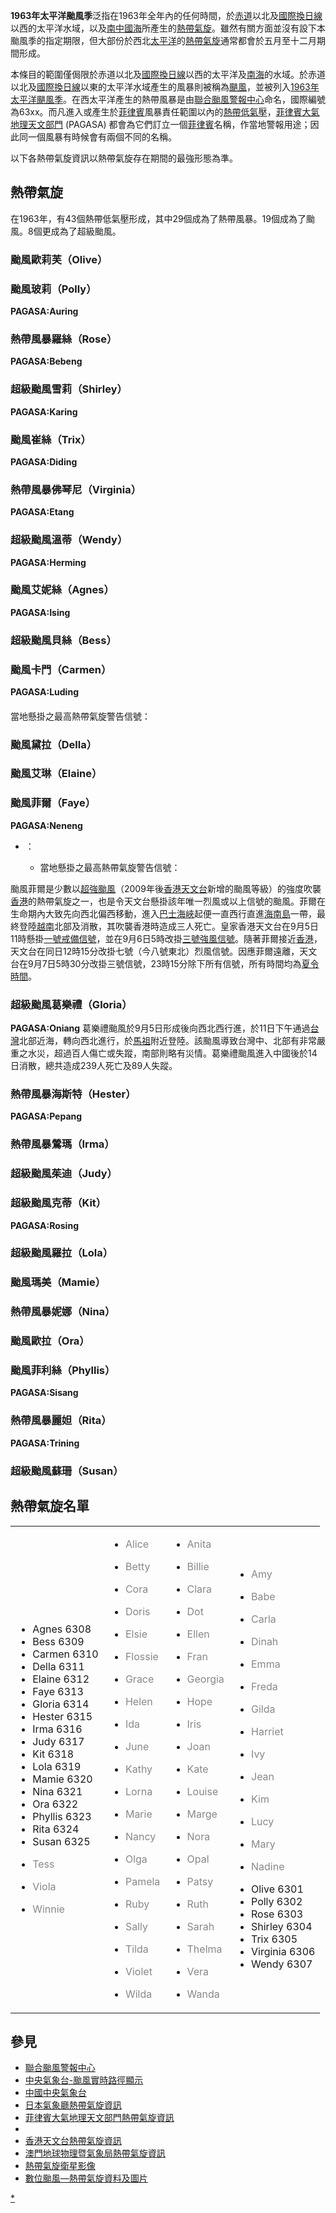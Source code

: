 {{NoteTA
|G1=TyphoonOld
|G2=地名
|G3=Weather
|1=zh:麗妲; zh-cn:丽妲; zh-hk:麗妲; zh-tw:莉泰
|skin=typhoon
}}
{{Infobox hurricane season
| Track=1963 Pacific typhoon season summary map.png
| Basin=WPac
| Year=1963
| First storm formed=4月27日（颱風歐莉芙）
| Last storm dissipated=12月28日（超級颱風蘇珊）
| Strongest storm name=超級颱風茱迪 
| Strongest storm pressure=920
| Strongest storm winds=150
| Average wind speed=1
| Total storms=25
| Total hurricanes=19
| Total intense=8
| Fatalities=
| Damages=
| five seasons=[[1961年太平洋颱風季|1961]] [[1962年太平洋颱風季|1962]] '''1963''' [[1964年太平洋颱風季|1964]] [[1965年太平洋颱風季|1965]]
}}
{{portal phs}}

'''1963年太平洋颱風季'''泛指在1963年全年內的任何時間，於[[赤道|赤道]]以北及[[國際換日線|國際換日線]]以西的太平洋水域，以及[[南中國海|南中國海]]所產生的[[熱帶氣旋|熱帶氣旋]]。雖然有關方面並沒有設下本颱風季的指定期限，但大部份於西北[[太平洋|太平洋]]的[[熱帶氣旋|熱帶氣旋]]通常都會於五月至十二月期間形成。

本條目的範圍僅侷限於赤道以北及[[國際換日線|國際換日線]]以西的太平洋及[[南海|南海]]的水域。於赤道以北及[[國際換日線|國際換日線]]以東的太平洋水域產生的風暴則被稱為[[颶風|颶風]]，並被列入[[1963年太平洋颶風季|1963年太平洋颶風季]]。在西太平洋產生的熱帶風暴是由[[聯合颱風警報中心|聯合颱風警報中心]]命名，國際編號為63xx。而凡進入或產生於[[菲律賓|菲律賓]]風暴責任範圍以內的[[熱帶低氣壓|熱帶低氣壓]]，[[菲律賓大氣地球物理和天文管理局|菲律賓大氣地理天文部門]] (PAGASA) 都會為它們訂立一個[[菲律賓|菲律賓]]名稱，作當地警報用途；因此同一個風暴有時候會有兩個不同的名稱。

以下各熱帶氣旋資訊以熱帶氣旋存在期間的最強形態為準。
{{TC scale old}}

{{clear|left}}

==熱帶氣旋==

{{NoteUTC+8}}
在1963年，有43個熱帶低氣壓形成，其中29個成為了熱帶風暴。19個成為了颱風。8個更成為了超級颱風。

===颱風歐莉芙（Olive）===
{{infobox hurricane small new
|Basin=WPac
|Track=Olive 1963 track.png
|Formed=4月27日
|Dissipated=5月6日
|1-min winds=125
|Pressure=922
}}
{{Clear}}

===颱風玻莉（Polly）===
'''PAGASA:Auring'''
{{infobox hurricane small new
|Basin=WPac
|Track=Polly 1963 track.png
|Formed=5月31日
|Dissipated=6月6日
|1-min winds=70
|Pressure=980
}}
{{Clear}}

===熱帶風暴羅絲（Rose）===
'''PAGASA:Bebeng'''
{{infobox hurricane small new
|Basin=WPac
|Track=Rose 1963 track.png
|Formed=6月6日
|Dissipated=6月13日
|1-min winds=50
}}
{{Clear}}

===超級颱風雪莉（Shirley）===
'''PAGASA:Karing'''
{{infobox hurricane small new
|Basin=WPac
|Track=Shirley 1963 track.png
|Formed=6月13日
|Dissipated=6月20日
|1-min winds=145
|Pressure=935
}}
{{Clear}}

===颱風崔絲（Trix）===
'''PAGASA:Diding'''
{{infobox hurricane small new
|Basin=WPac
|Track=Trix 1963 track.png
|Formed=6月26日
|Dissipated=7月1日
|1-min winds=70
|Pressure=980
}}
{{Clear}}

===熱帶風暴佛琴尼（Virginia）===
'''PAGASA:Etang'''
{{infobox hurricane small new
|Basin=WPac
|Track=Virginia 1963 track.png
|Formed=7月4日
|Dissipated=7月9日
|1-min winds=45
}}
{{Clear}}

===超級颱風溫蒂（Wendy）===
'''PAGASA:Herming'''
{{infobox hurricane small new
|Basin=WPac
|Track=Wendy 1963 track.png
|Formed=7月9日
|Dissipated=7月18日
|1-min winds=135
|Pressure=928
}}
{{Clear}}

===颱風艾妮絲（Agnes）===
'''PAGASA:Ising'''
<!--{{HKTY Wind|hour|长洲=108|赤鱲角=77|西贡=68|启德=75|青衣=93|流浮山=61|打鼓岭=51|沙田=74|Remark=此图假设艾妮丝袭港时，天文台已引入8个指定自动气象站作指标。}}
{{MOTY Wind|1mins|纪念孙中山市政公园=68|外港码头=69|大炮台山=85|海事博物馆=61|友谊大桥北峰=101|友谊大桥南峰=109|嘉乐庇总督大桥=91|西湾大桥=105|大潭山(观察坪)=78.0|九澳(自动气候站)=59.6|路环分站=47.7|Remark=}}-->

{{infobox hurricane small new
|Basin=WPac
|Track=Agnes 1963 track.png
|Formed=7月17日
|Dissipated=7月22日
|1-min winds=85
|Pressure=992
}}
{{Clear}}

===超級颱風貝絲（Bess）===
{{Main|1963年海河特大洪災}}
{{infobox hurricane small new
|Basin=WPac
|Track=Bess 1963 track.png
|Formed=7月27日
|Dissipated=8月11日
|1-min winds=130
|Pressure=930
}}
{{Clear}}

===颱風卡門（Carmen）===
'''PAGASA:Luding'''
{{infobox hurricane small new
|Basin=WPac
|Track=Carmen 1963 track.png
|Formed=8月7日
|Dissipated=8月17日
|1-min winds=125
|Pressure=936
}}
===={{HKG-1959}}====
當地懸掛之最高熱帶氣旋警告信號：{{HKTY-1931|3}}
{{Clear}}

===颱風黛拉（Della）===
{{infobox hurricane small new
|Basin=WPac
|Track=Della 1963 track.png
|Formed=8月15日
|Dissipated=8月30日
|1-min winds=100
|Pressure=970
}}
{{Clear}}

===颱風艾琳（Elaine）===
{{infobox hurricane small new
|Basin=WPac
|Track=Elaine 1963 track.png
|Formed=8月25日
|Dissipated=8月30日
|1-min winds=100
|Pressure=967
}}
{{Clear}}

===颱風菲爾（Faye）===
'''PAGASA:Neneng'''
{{infobox hurricane small new
|Basin=WPac
|Track=Faye 1963 track.png
|Formed=9月1日
|Dissipated=9月8日
|1-min winds=110
|Pressure=957
}}
*{{HKG-1959}}：
**當地懸掛之最高熱帶氣旋警告信號：{{HKTY-1931|7}}

颱風菲爾是少數以[[超強颱風|超強颱風]]（2009年後[[香港天文台|香港天文台]]新增的颱風等級）的強度吹襲[[香港|香港]]的熱帶氣旋之一，也是令天文台懸掛該年唯一烈風或以上信號的颱風。菲爾在生命期內大致先向西北偏西移動，進入[[巴士海峽|巴士海峽]]起便一直西行直進[[海南島|海南島]]一帶，最終登陸[[越南|越南]]北部及消散，其吹襲香港時造成三人死亡。皇家香港天文台在9月5日11時懸掛[[一號戒備信號|一號戒備信號]]，並在9月6日5時改掛[[三號強風信號|三號強風信號]]。隨著菲爾接近[[香港|香港]]，天文台在同日12時15分改掛七號（今八號東北）烈風信號。因應菲爾遠離，天文台在9月7日5時30分改掛三號信號，23時15分除下所有信號，所有時間均為[[夏令時間|夏令時間]]。
{{Clear}}

===超級颱風葛樂禮（Gloria）===
'''PAGASA:Oniang'''
{{hurricane main|台风葛乐礼 (1963年)}}
{{infobox hurricane small new
|Basin=WPac
|Track=Gloria 1963 track.png
|Formed=9月5日
|Dissipated=9月14日
|1-min winds=135
|Pressure=921
}}
葛樂禮颱風於9月5日形成後向西北西行進，於11日下午通過[[台灣|台灣]]北部近海，轉向西北進行，於[[馬祖|馬祖]]附近登陸。該颱風導致台灣中、北部有非常嚴重之水災，超過百人傷亡或失蹤，南部則略有災情。葛樂禮颱風進入中國後於14日消散，總共造成239人死亡及89人失蹤。
{{Clear}}

===熱帶風暴海斯特（Hester）===
'''PAGASA:Pepang'''
{{infobox hurricane small new
|Basin=WPac
|Track=Hester 1963 track.png
|Formed=9月8日
|Dissipated=9月12日
|1-min winds=45
}}
{{Clear}}

===熱帶風暴鶯瑪（Irma）===
{{infobox hurricane small new
|Basin=WPac
|Track=Irma 1963 track.png
|Formed=9月17日
|Dissipated=9月19日
|1-min winds=40
}}
{{Clear}}

===超級颱風茱迪（Judy）===
{{infobox hurricane small new
|Basin=WPac
|Track=Judy 1963 track.png
|Formed=9月30日
|Dissipated=10月4日
|1-min winds=150
|Pressure=917
}}
{{Clear}}

===超級颱風克蒂（Kit）===
'''PAGASA:Rosing'''
{{infobox hurricane small new
|Basin=WPac
|Track=Kit 1963 track.png
|Formed=10月5日
|Dissipated=10月11日
|1-min winds=135
|Pressure=929
}}
{{Clear}}

===超級颱風羅拉（Lola）===
{{infobox hurricane small new
|Basin=WPac
|Track=Lola 1963 track.png
|Formed=10月8日
|Dissipated=10月19日
|1-min winds=130
|Pressure=945
}}
{{Clear}}

===颱風瑪美（Mamie）===
{{infobox hurricane small new
|Basin=WPac
|Track=Mamie 1963 track.png
|Formed=10月15日
|Dissipated=10月18日
|1-min winds=100
|Pressure=971
}}
{{Clear}}

===熱帶風暴妮娜（Nina）===
{{infobox hurricane small new
|Basin=WPac
|Track=Nina 1963 track.png
|Formed=10月18日
|Dissipated=10月19日
|1-min winds=40
}}
{{Clear}}

===颱風歐拉（Ora）===
{{infobox hurricane small new
|Basin=WPac
|Track=Ora 1963 track.png
|Formed=10月23日
|Dissipated=10月29日
|1-min winds=80
|Pressure=984
}}
{{Clear}}

===颱風菲利絲（Phyllis）===
'''PAGASA:Sisang'''
{{infobox hurricane small new
|Basin=WPac
|Track=Phyllis 1963 track.png
|Formed=12月12日
|Dissipated=12月13日
|1-min winds=70
|Pressure=986
}}
{{Clear}}

===熱帶風暴麗妲（Rita）===
'''PAGASA:Trining'''
{{infobox hurricane small new
|Basin=WPac
|Track=Rita 1963 track.png
|Formed=12月16日
|Dissipated=12月18日
|1-min winds=40
}}
{{Clear}}

===超級颱風蘇珊（Susan）===
{{infobox hurricane small new
|Basin=WPac
|Track=Susan 1963 track.png
|Formed=12月18日
|Dissipated=12月28日
|1-min winds=135
|Pressure=932
}}
{{Clear}}

==熱帶氣旋名單==

{|width="90%"
|
* Agnes 6308
* Bess 6309
* Carmen 6310
* Della 6311
* Elaine 6312
* Faye 6313
* Gloria 6314
* Hester 6315
* Irma 6316
* Judy 6317
* Kit 6318
* Lola 6319
* Mamie 6320
* Nina 6321
* Ora 6322
* Phyllis 6323
* Rita 6324
* Susan 6325
* <div style="color: #888;">Tess
* <div style="color: #888;">Viola
* <div style="color: #888;">Winnie
|
* <div style="color: #888;">Alice
* <div style="color: #888;">Betty
* <div style="color: #888;">Cora
* <div style="color: #888;">Doris
* <div style="color: #888;">Elsie
* <div style="color: #888;">Flossie
* <div style="color: #888;">Grace
* <div style="color: #888;">Helen
* <div style="color: #888;">Ida
* <div style="color: #888;">June
* <div style="color: #888;">Kathy
* <div style="color: #888;">Lorna
* <div style="color: #888;">Marie
* <div style="color: #888;">Nancy
* <div style="color: #888;">Olga
* <div style="color: #888;">Pamela
* <div style="color: #888;">Ruby
* <div style="color: #888;">Sally
* <div style="color: #888;">Tilda
* <div style="color: #888;">Violet
* <div style="color: #888;">Wilda
|
* <div style="color: #888;">Anita
* <div style="color: #888;">Billie
* <div style="color: #888;">Clara
* <div style="color: #888;">Dot
* <div style="color: #888;">Ellen
* <div style="color: #888;">Fran
* <div style="color: #888;">Georgia
* <div style="color: #888;">Hope
* <div style="color: #888;">Iris
* <div style="color: #888;">Joan
* <div style="color: #888;">Kate
* <div style="color: #888;">Louise
* <div style="color: #888;">Marge
* <div style="color: #888;">Nora
* <div style="color: #888;">Opal
* <div style="color: #888;">Patsy
* <div style="color: #888;">Ruth
* <div style="color: #888;">Sarah
* <div style="color: #888;">Thelma
* <div style="color: #888;">Vera
* <div style="color: #888;">Wanda
|
* <div style="color: #888;">Amy
* <div style="color: #888;">Babe
* <div style="color: #888;">Carla
* <div style="color: #888;">Dinah
* <div style="color: #888;">Emma
* <div style="color: #888;">Freda
* <div style="color: #888;">Gilda
* <div style="color: #888;">Harriet
* <div style="color: #888;">Ivy
* <div style="color: #888;">Jean
* <div style="color: #888;">Kim
* <div style="color: #888;">Lucy
* <div style="color: #888;">Mary
* <div style="color: #888;">Nadine
* Olive 6301
* Polly 6302
* Rose 6303
* Shirley 6304
* Trix 6305
* Virginia 6306
* Wendy 6307
|}

==參見==

{{Commons category|1963 Pacific typhoon season}}
* [http://www.usno.navy.mil/JTWC 聯合颱風警報中心]{{Wayback|url=http://www.usno.navy.mil/JTWC |date=20100301105349 }}
* [https://web.archive.org/web/20120625221929/http://map.weather.gov.cn/ 中央氣象台-颱風實時路徑顯示]
* [https://web.archive.org/web/20120928121548/http://www.nmc.gov.cn/ 中國中央氣象台]
* [http://www.jma.go.jp/en/typh/ 日本氣象廳熱帶氣旋資訊]{{WebCite|url=https://www.webcitation.org/6rdK3LVIg?url=http://www.jma.go.jp/en/typh/ |date=20170701143628 |dateformat=iso }}
* [https://web.archive.org/web/20130918054024/http://www.pagasa.dost.gov.ph/wb/tc_up.html 菲律賓大氣地理天文部門熱帶氣旋資訊]
* {{AnyLink|http://www.cwb.gov.tw/|中央氣象局全球資訊網|中央氣象局|type=外部}}
* [http://www.hko.gov.hk/wxinfo/currwx/tc_posc.htm 香港天文台熱帶氣旋資訊]{{Wayback|url=http://www.hko.gov.hk/wxinfo/currwx/tc_posc.htm |date=20081216231321 }}
* [http://www.smg.gov.mo/www/cvm/typhoon/fc_typhoonmain.htm 澳門地球物理暨氣象局熱帶氣旋資訊]{{Wayback|url=http://www.smg.gov.mo/www/cvm/typhoon/fc_typhoonmain.htm |date=20090829002333 }}
* [http://www.nrlmry.navy.mil/tc_pages/tc_home.html 熱帶氣旋衛星影像]{{Wayback|url=http://www.nrlmry.navy.mil/tc_pages/tc_home.html |date=20131225201201 }}
* [http://agora.ex.nii.ac.jp/digital-typhoon/index.html.en 數位颱風—熱帶氣旋資料及圖片]{{Wayback|url=http://agora.ex.nii.ac.jp/digital-typhoon/index.html.en |date=20151126060741 }}

{{太平洋颱風季}}
[[Category:1963年太平洋颱風季|*]]